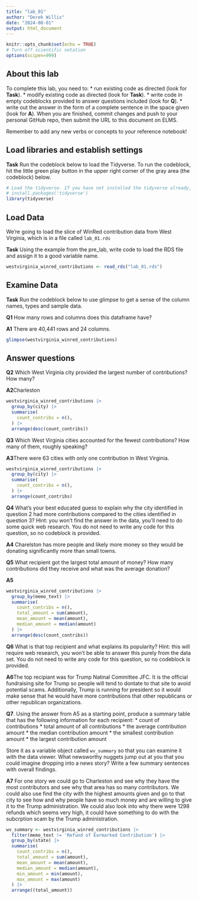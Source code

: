 ```yaml
---
title: "lab_01"
author: "Derek Willis"
date: "2024-08-01"
output: html_document
---
```


```r
knitr::opts_chunk$set(echo = TRUE)
# Turn off scientific notation
options(scipen=999)
```

## About this lab

To complete this lab, you need to: \* run existing code as directed (look for **Task**). \* modify existing code as directed (look for **Task**). \* write code in empty codeblocks provided to answer questions included (look for **Q**). \* write out the answer in the form of a complete sentence in the space given (look for **A**). When you are finished, commit changes and push to your personal GitHub repo, then submit the URL to this document on ELMS.

Remember to add any new verbs or concepts to your reference notebook!

## Load libraries and establish settings

**Task** Run the codeblock below to load the Tidyverse. To run the codeblock, hit the little green play button in the upper right corner of the gray area (the codeblock) below.

```r
# Load the tidyverse. If you have not installed the tidyverse already, remove the # from the next line and run it first.  
# install.packages('tidyverse')
library(tidyverse)
```

## Load Data

We're going to load the slice of WinRed contribution data from West Virginia, which is in a file called `lab_01.rds`

**Task** Using the example from the pre_lab, write code to load the RDS file and assign it to a good variable name.

```r
westvirginia_winred_contributions <- read_rds("lab_01.rds")
```

## Examine Data

**Task** Run the codeblock below to use glimpse to get a sense of the column names, types and sample data.

**Q1** How many rows and columns does this dataframe have?

**A1**
There are 40,441 rows and 24 columns.
```r
glimpse(westvirginia_winred_contributions)
```

## Answer questions

**Q2** Which West Virginia city provided the largest number of contributions? How many?

**A2**Charleston

```r
westvirginia_winred_contributions |>
  group_by(city) |>
  summarise(
    count_contribs = n(),
  ) |>
  arrange(desc(count_contribs))
```

**Q3** Which West Virginia cities accounted for the fewest contributions? How many of them, roughly speaking?

**A3**There were 63 cities with only one contribution in West Virginia.

```r
westvirginia_winred_contributions |>
  group_by(city) |>
  summarise(
    count_contribs = n(),
  ) |>
  arrange(count_contribs)
```

**Q4** What's your best educated guess to explain why the city identified in question 2 had more contributions compared to the cities identified in question 3? Hint: you won't find the answer in the data, you'll need to do some quick web research. You do not need to write any code for this question, so no codeblock is provided.

**A4** Charelston has more people and likely more money so they would be donating significantly more than small towns. 

**Q5** What recipient got the largest total amount of money? How many contributions did they receive and what was the average donation?

**A5**

```r
westvirginia_winred_contributions |>
  group_by(memo_text) |>
  summarise(
    count_contribs = n(),
    total_amount = sum(amount),
    mean_amount = mean(amount),
    median_amount = median(amount)
  ) |>
  arrange(desc(count_contribs))
```

**Q6** What is that top recipient and what explains its popularity? Hint: this will require web research, you won't be able to answer this purely from the data set. You do not need to write any code for this question, so no codeblock is provided.

**A6**The top recipiant was for Trump Natinal Committee JFC. It is the official fundraising site for Trump so people will tend to dontate to that site to avoid potential scams. Additionally, Trump is running for president so it would make sense that he would have more contributions that other republicans or other republican organizations. 

**Q7**. Using the answer from A5 as a starting point, produce a summary table that has the following information for each recipient: \* count of contributions \* total amount of all contributions \* the average contribution amount \* the median contribution amount \* the smallest contribution amount \* the largest contribution amount

Store it as a variable object called `wv_summary` so that you can examine it with the data viewer. What newsworthy nuggets jump out at you that you could imagine dropping into a news story? Write a few summary sentences with overall findings.

**A7** For one story we could go to Charleston and see why they have the most contributors and see why that area has so many contributors. We could also use find the city with the highest amounts given and go to that city to see how and why people have so much money and are willing to give it to the Trump administration. We could also look into why there were 1298	refunds which seems very high, it could have something to do with the subcrption scam by the Trump administration.

```r
wv_summary <- westvirginia_winred_contributions |>
  filter(memo_text != 'Refund of Earmarked Contribution') |> 
  group_by(state) |>
  summarise(
    count_contribs = n(),
    total_amount = sum(amount),
    mean_amount = mean(amount),
    median_amount = median(amount),
    min_amount = min(amount),
    max_amount = max(amount)
  ) |>
  arrange((total_amount))
```
